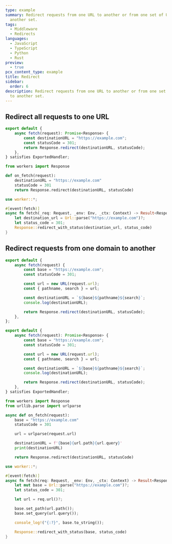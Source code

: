 ```yaml
---
type: example
summary: Redirect requests from one URL to another or from one set of URLs to
  another set.
tags:
  - Middleware
  - Redirects
languages:
  - JavaScript
  - TypeScript
  - Python
  - Rust
preview:
  - true
pcx_content_type: example
title: Redirect
sidebar:
  order: 6
description: Redirect requests from one URL to another or from one set of URLs
  to another set.
---
```



## Redirect all requests to one URL

<Tabs syncKey="workersExamples"> <TabItem label="JavaScript" icon="seti:javascript">

<Render file="redirect-example-js" />

</TabItem> <TabItem label="TypeScript" icon="seti:typescript">

```ts
export default {
	async fetch(request): Promise<Response> {
		const destinationURL = "https://example.com";
		const statusCode = 301;
		return Response.redirect(destinationURL, statusCode);
	},
} satisfies ExportedHandler;
```

</TabItem> <TabItem label="Python" icon="seti:python">

```py
from workers import Response

def on_fetch(request):
    destinationURL = "https://example.com"
    statusCode = 301
    return Response.redirect(destinationURL, statusCode)
```

</TabItem> <TabItem label="Rust" icon="seti:rust">

```rs
use worker::*;

#[event(fetch)]
async fn fetch(_req: Request, _env: Env, _ctx: Context) -> Result<Response> {
    let destination_url = Url::parse("https://example.com")?;
    let status_code = 301;
    Response::redirect_with_status(destination_url, status_code)
}

```

</TabItem> </Tabs>

## Redirect requests from one domain to another

<Tabs syncKey="workersExamples"> <TabItem label="JavaScript" icon="seti:javascript">

```js
export default {
	async fetch(request) {
		const base = "https://example.com";
		const statusCode = 301;

		const url = new URL(request.url);
		const { pathname, search } = url;

		const destinationURL = `${base}${pathname}${search}`;
		console.log(destinationURL);

		return Response.redirect(destinationURL, statusCode);
	},
};
```

</TabItem> <TabItem label="TypeScript" icon="seti:typescript">

```ts
export default {
	async fetch(request): Promise<Response> {
		const base = "https://example.com";
		const statusCode = 301;

		const url = new URL(request.url);
		const { pathname, search } = url;

		const destinationURL = `${base}${pathname}${search}`;
		console.log(destinationURL);

		return Response.redirect(destinationURL, statusCode);
	},
} satisfies ExportedHandler;
```

</TabItem> <TabItem label="Python" icon="seti:python">

```py
from workers import Response
from urllib.parse import urlparse

async def on_fetch(request):
    base = "https://example.com"
    statusCode = 301

    url = urlparse(request.url)

    destinationURL = f'{base}{url.path}{url.query}'
    print(destinationURL)

    return Response.redirect(destinationURL, statusCode)
```

</TabItem> <TabItem label="Rust" icon="seti:rust">

```rs
use worker::*;

#[event(fetch)]
async fn fetch(req: Request, _env: Env, _ctx: Context) -> Result<Response> {
    let mut base = Url::parse("https://example.com")?;
    let status_code = 301;

    let url = req.url()?;

    base.set_path(url.path());
    base.set_query(url.query());

    console_log!("{:?}", base.to_string());

    Response::redirect_with_status(base, status_code)
}

```

</TabItem> </Tabs>
